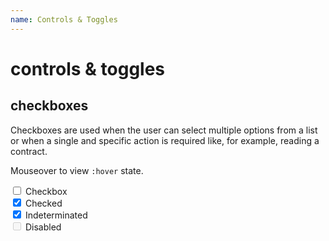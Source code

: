 ```yaml
---
name: Controls & Toggles
---
```



# controls & toggles

## checkboxes

Checkboxes are used when the user can select multiple options from a list or when a single and specific action is required like, for example, reading a contract.

Mouseover to view `:hover` state.

<Playground>
  <div className="checkbox">
    <input type="checkbox" id="checkbox1" />
    <label htmlFor="checkbox1">Checkbox</label>
  </div>

  <div className="checkbox">
    <input type="checkbox" id="checkbox2" checked />
    <label htmlFor="checkbox2">Checked</label>
  </div>

  <div className="checkbox checkbox--indeterminated">
    <input type="checkbox" id="checkbox3" checked />
    <label htmlFor="checkbox3">Indeterminated</label>
  </div>

  <div className="checkbox checkbox--disabled">
    <input type="checkbox" id="checkbox4" disabled />
    <label htmlFor="checkbox4">Disabled</label>
  </div>
</Playground>
